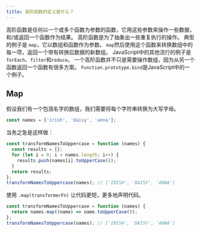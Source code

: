 ```yaml
---
title: 高阶函数的定义是什么？
---
```


高阶函数是任何以一个或多个函数为参数的函数，它用这些参数来操作一些数据，和/或返回一个函数作为结果。 高阶函数是为了抽象出一些重复执行的操作。 典型的例子是 `map`，它以数组和函数作为参数。 `map`然后使用这个函数来转换数组中的每一项，返回一个带有转换后数据的新数组。 JavaScript中的其他流行的例子是`forEach`、`filter`和`reduce`。 一个高阶函数并不只是需要操作数组，因为从另一个函数返回一个函数有很多方案。 `Function.prototype.bind`是JavaScript中的一个例子。

## Map

假设我们有一个包涵名字的数组，我们需要将每个字符串转换为大写字母。

```js
const names = ['irish', 'daisy', 'anna'];
```

当务之急是这样做：

```js
const transformNamesToUppercase = function (names) {
  const results = [];
  for (let i = 0; i < names.length; i++) {
    results.push(names[i].toUpperCase());
  }
  return results;
};
transformNamesToUppercase(names); // ['IRISH', 'DAISY', 'ANNA']
```

使用 `.map(transformerFn)` 让代码更短，更多地声明代码。

```js
const transformNamesToUppercase = function (names) {
  return names.map((name) => name.toUpperCase());
};
transformNamesToUppercase(names); // ['IRISH', 'DAISY', 'ANNA']
```
